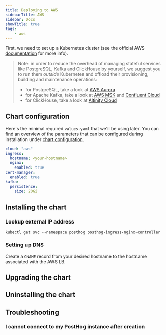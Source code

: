 ```yaml
---
title: Deploying to AWS
sidebarTitle: AWS
sidebar: Docs
showTitle: true
tags:
    - aws
---
```



First, we need to set up a Kubernetes cluster (see the official AWS [documentation](https://docs.aws.amazon.com/eks/latest/userguide/getting-started-eksctl.html) for more info).

<ClusterRequirementsSnippet />

> Note: in order to reduce the overhead of managing stateful services like PostgreSQL, Kafka and ClickHouse by yourself, we suggest you to run them _outside_ Kubernetes and offload their provisioning, building and maintenance operations:
>
> * for PostgreSQL, take a look at [AWS Aurora](https://aws.amazon.com/rds/aurora/)
> * for Apache Kafka, take a look at [AWS MSK](https://aws.amazon.com/msk/) and [Confluent Cloud](https://www.confluent.io/confluent-cloud/)
> * for ClickHouse, take a look at [Altinity Cloud](https://altinity.com/cloud-database/)
>

## Chart configuration

Here's the minimal required `values.yaml` that we'll be using later. You can find an overview of the parameters that can be configured during installation under [chart configuration](/docs/self-host/deploy/configuration).
```yaml
cloud: "aws"
ingress:
  hostname: <your-hostname>
  nginx:
    enabled: true
cert-manager:
  enabled: true
kafka:
  persistence:
    size: 20Gi
```


## Installing the chart

<InstallingSnippet />


### Lookup external IP address

```shell
kubectl get svc --namespace posthog posthog-ingress-nginx-controller
```

### Setting up DNS

Create a `CNAME` record from your desired hostname to the hostname associated with the AWS LB.

## Upgrading the chart

<UpgradingSnippet />

## Uninstalling the chart

<UninstallingSnippet />

## Troubleshooting

### I cannot connect to my PostHog instance after creation

<TryUnsecureSnippet />
